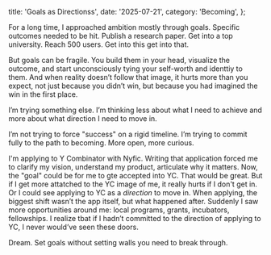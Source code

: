   title: 'Goals as Directionss',
  date: '2025-07-21',
  category: 'Becoming',
};

For a long time, I approached ambition mostly through goals. Specific 
outcomes needed to be hit. Publish a research paper. Get into a top university. Reach 500 users. Get into this get into that.

But goals can be fragile. You build them in your head, visualize the 
outcome, and start unconsciously tying your self-worth and identtiy to them. 
And when reality doesn’t follow that image, it hurts more than you expect, not 
just because you didn’t win, but because you had imagined the win in the first place.

I’m trying something else.
I’m thinking less about what I need to achieve and more about what direction I need to move in.

I’m not trying to force "success" on a rigid timeline.
I’m trying to commit fully to the path to becoming. More open, more curious.

I'm applying to Y Combinator with Nyfic. Writing that application forced 
me to clarify my vision, understand my product, articulate why it matters. Now, the "goal" could be for me to 
gte accepted into YC. That would be great. But if I get more attatched to the YC image of me, it really 
hurts if I don't get in. Or I could see applying to YC as a *direction* to move in. 
When applying, the biggest shift wasn’t the app itself, but what happened after. 
Suddenly I saw more opportunities around me: local programs, grants, incubators, fellowships. 
I realize tbat if I hadn’t committed to the direction of applying to YC, I never would’ve seen these doors.

Dream. Set goals without setting walls you need to break through.
